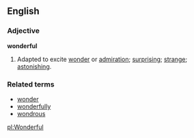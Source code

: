 ==English==
===Adjective===
'''wonderful'''

#Adapted to excite [[wonder]] or [[admiration]]; [[surprising]]; [[strange]]; [[astonishing]].

===Related terms===
*[[wonder]]
*[[wonderfully]]
*[[wondrous]]

[[pl:Wonderful]]